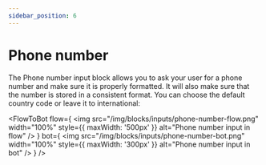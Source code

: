 ```yaml
---
sidebar_position: 6
---
```



# Phone number

The Phone number input block allows you to ask your user for a phone number and make sure it is properly formatted. It will also make sure that the number is stored in a consistent format. You can choose the default country code or leave it to international:

<FlowToBot
  flow={
    <img
      src="/img/blocks/inputs/phone-number-flow.png"
      width="100%"
      style={{ maxWidth: '500px' }}
      alt="Phone number input in flow"
    />
  }
  bot={
    <img
      src="/img/blocks/inputs/phone-number-bot.png"
      width="100%"
      style={{ maxWidth: '300px' }}
      alt="Phone number input in bot"
    />
  }
/>
